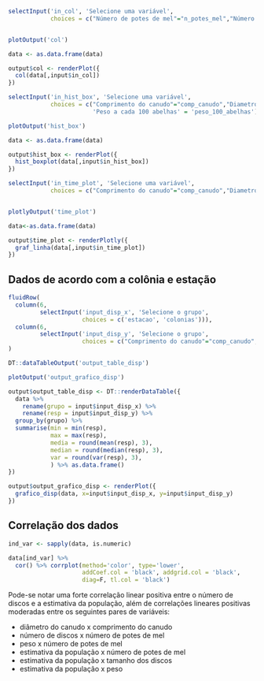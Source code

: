 ```r
selectInput('in_col', 'Selecione uma variável', 
            choices = c("Número de potes de mel"="n_potes_mel","Número de discos"= "n_discos"))


plotOutput('col')
```

```r

data <- as.data.frame(data)

output$col <- renderPlot({
  col(data[,input$in_col])
})
```


```r
selectInput('in_hist_box', 'Selecione uma variável', 
            choices = c("Comprimento do canudo"="comp_canudo","Diametro do canudo"="diam_canudo","Tamanho dos discos"="tam_discos","Peso"="peso","Estimativa populacional"="est_pop",
                        'Peso a cada 100 abelhas' = 'peso_100_abelhas'))

plotOutput('hist_box')
```

```r

data <- as.data.frame(data)

output$hist_box <- renderPlot({
  hist_boxplot(data[,input$in_hist_box])
})
```

```r
selectInput('in_time_plot', 'Selecione uma variável', 
            choices = c("Comprimento do canudo"="comp_canudo","Diametro do canudo"="diam_canudo", "Número de potes de mel"="n_potes_mel","Número de discos"= "n_discos","Tamanho dos discos"="tam_discos","Peso"="peso","Estimativa populacional"="est_pop", 'Peso a cada 100 abelhas' = 'peso_100_abelhas'))


plotlyOutput('time_plot')
```


```r
data<-as.data.frame(data)

output$time_plot <- renderPlotly({
  graf_linha(data[,input$in_time_plot])
})
```

## Dados de acordo com a colônia e estação

```r
fluidRow(
  column(6,
         selectInput('input_disp_x', 'Selecione o grupo', 
                     choices = c('estacao', 'colonias'))),
  column(6,
         selectInput('input_disp_y', 'Selecione o grupo', 
                     choices = c("Comprimento do canudo"="comp_canudo","Diametro do canudo"="diam_canudo", "Número de potes de mel"="n_potes_mel","Número de discos"= "n_discos","Tamanho dos discos"="tam_discos","Peso"="peso","Estimativa populacional"="est_pop", 'Peso a cada 100 abelhas' = 'peso_100_abelhas')))
)

DT::dataTableOutput('output_table_disp')

plotOutput('output_grafico_disp')
```


```r

output$output_table_disp <- DT::renderDataTable({
  data %>%
    rename(grupo = input$input_disp_x) %>%
    rename(resp = input$input_disp_y) %>%
  group_by(grupo) %>%
  summarise(min = min(resp),
            max = max(resp),
            media = round(mean(resp), 3),
            median = round(median(resp), 3),
            var = round(var(resp), 3),
            ) %>% as.data.frame()  
})

output$output_grafico_disp <- renderPlot({
  grafico_disp(data, x=input$input_disp_x, y=input$input_disp_y)
})
```

## Correlação dos dados

```r
ind_var <- sapply(data, is.numeric)

data[ind_var] %>%
  cor() %>% corrplot(method='color', type='lower',
                     addCoef.col = 'black', addgrid.col = 'black',
                     diag=F, tl.col = 'black')
```



Pode-se notar uma forte correlação linear positiva entre o número de discos e a estimativa da população, além de correlações lineares positivas moderadas entre os seguintes pares de variáveis:

- diâmetro do canudo x comprimento do canudo
- número de discos x número de potes de mel
- peso x número de potes de mel
- estimativa da população x número de potes de mel
- estimativa da população x tamanho dos discos
- estimativa da população x peso

